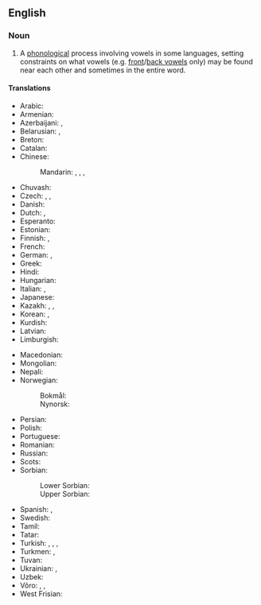 ==English==
{{slim-wikipedia}}

===Noun===
{{en-noun|~|vowel harmonies}}

# {{lb|en|phonology}} A [[phonological]] process involving vowels in some languages, setting constraints on what vowels (e.g. [[front vowel|front]]/[[back vowel|back vowels]] only) may be found near each other and sometimes in the entire word.

====Translations====
{{trans-top|phonological process}}
* Arabic: {{t|ar|اِنْسِجَام مُصَوَّتٍ|m}}
* Armenian: {{t|hy|ձայնավորների ներդաշնակություն}}
* Azerbaijani: {{t|az|ses uyumu}}, {{t|az|ahəng qanunu}}
* Belarusian: {{t|be|гармо́нія гало́сних|f}}, {{t|be|сінгармані́зм|m}}
* Breton: {{t|br|hesonerezh vogalennek|m}}
* Catalan: {{t|ca|harmonia vocàlica|f}}
* Chinese:
*: Mandarin: {{t|cmn|元音和諧律}}, {{t|cmn|元音和谐律|tr=yuányīn héxiélǜ}}, {{t|cmn|元音調和}}, {{t|cmn|元音调和|tr=yuányīn tiáohé}}
* Chuvash: {{t|cv|сингармонизм}}
* Czech: {{t|cs|vokálová harmonie|f}}, {{t|cs|samohlásková harmonie|f}}, {{t|cs|harmonie samohlásek|f}}
* Danish: {{t|da|vokalharmoni|c}}
* Dutch: {{t+|nl|klinkerharmonie|f}}, {{t|nl|vocaalharmonie|f}}
* Esperanto: {{t|eo|vokala harmonio}}
* Estonian: {{t|et|vokaalharmoonia}}
* Finnish: {{t+|fi|vokaalisointu}}, {{t+|fi|vokaaliharmonia}}
* French: {{t+|fr|harmonie vocalique|f}}
* German: {{t+|de|Vokalharmonie|f}}, {{t|de|Synharmonismus|m}}
* Greek: {{t|el|φωνηεντική αρμονία|f}}
* Hindi: {{t|hi|स्वर सहयोग|m}}
* Hungarian: {{t+|hu|magánhangzó-harmónia}}
* Italian: {{t|it|armonia vocalica|f}}, {{t|it|armonia velare|f}}
* Japanese: {{t|ja|母音調和|tr=ぼいんちょうわ, boin-chōwa}}
* Kazakh: {{t|kk|дауыссыздар үндестігі}}, {{t|kk|сингармонизм}}, {{t|kk|гармония согласных}}
* Korean: {{t+|ko|모음조화}}, {{t|ko|홀소리어울림}}
* Kurdish: {{t|ku|ahenga dengdêran}}
* Latvian: {{t|lv|patskaņu harmonija|f}}
* Limburgish: {{t|li|vocaolhermenie|f}}
{{trans-mid}}
* Macedonian: {{t|mk|самогласна хармонија|f}}
* Mongolian: {{t|mn|эгшиг зохицох ёс}}
* Nepali: {{t|ne|स्वरसंगति}}
* Norwegian:
*: Bokmål: {{t|no|vokalharmoni|m}}
*: Nynorsk: {{t|nn|vokalharmoni|m}}
* Persian: {{t|fa|هماهنگی واکه‌ای|tr=hamâhangi vâke-i}}
* Polish: {{t|pl|harmonia samogłosek|f}}
* Portuguese: {{t|pt|harmonia vocálica|f}}
* Romanian: {{t+|ro|armonie vocalică|f}}
* Russian: {{t+|ru|сингармони́зм|m}}
* Scots: {{t|sco|vouel harmony}}
* Sorbian:
*: Lower Sorbian: {{t|dsb|wokalna harmonija|f}}
*: Upper Sorbian: {{t|hsb|wokalna harmonija|f}}
* Spanish: {{t|es|armonía vocálica|f}}, {{t|es|sinarmonía vocálica|f}}
* Swedish: {{t|sv|vokalharmoni|c}}
* Tamil: {{t|ta|உயிரொலி இயைபு}}
* Tatar: {{t|tt|сингармони́зм}}
* Turkish: {{t+|tr|ünlü uyumu}}, {{t+|tr|sesli uyumu}}, {{t+|tr|ünlü benzeşmesi}}, {{t+|tr|ahenk kaidesi}}
* Turkmen: {{t|tk|singarmonizm}}, {{t|tk|çekimlileriň sazlaşygy}}
* Tuvan: {{t-needed|tyv}}
* Ukrainian: {{t|uk|сингармоні́зм|m}}, {{t|uk|гармо́нія го́лосних|f}}
* Uzbek: {{t+|uz|singarmonizm}}
* Võro: {{t|vro|vabahelle kokkokõla}}, {{t|vro|vabahelükokkokõla}}, {{t|vro|vokaalharmoonia}}
* West Frisian: {{t|fy|lûdsharmony|f}}
{{trans-bottom}}